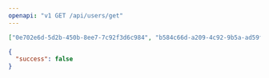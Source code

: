 ```yaml
---
openapi: "v1 GET /api/users/get"
---
```


<ResponseExample>

```json 200
["0e702e6d-5d2b-450b-8ee7-7c92f3d6c984", "b584c66d-a209-4c92-9b5a-ad59f410d631"]
```

```json 403
{
  "success": false
}
```

</ResponseExample>
